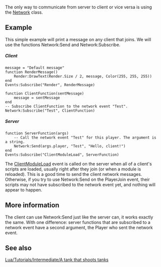 The only way to communicate from server to client or vice versa is using the [[Lua/Shared/Network|Network]] class.

==Example==

This simple example will print a message on any client that joins. We will use the functions Network:Send and Network:Subscribe.

=====Client=====

<syntaxhighlight>
message = "Default message"
function RenderMessage()
	Render:DrawText(Render.Size / 2, message, Color(255, 255, 255))
end
Events:Subscribe("Render", RenderMessage)

function ClientFunction(sentMessage)
	message = sentMessage
end
-- Subscribe ClientFunction to the network event "Test".
Network:Subscribe("Test", ClientFunction)
</syntaxhighlight>

=====Server=====

<syntaxhighlight>
function ServerFunction(args)
	-- Call the network event "Test" for this player. The argument is a string.
	Network:Send(args.player, "Test", "Hello, client!")
end
Events:Subscribe("ClientModuleLoad", ServerFunction)
</syntaxhighlight>

The [[Lua/Events/Server/ClientModuleLoad|ClientModuleLoad]] event is called on the server when all of a client's scripts are loaded, usually right after they join (or when a module is reloaded). This is a good time to send the client network messages. Otherwise, if you try to use Network:Send on the PlayerJoin event, their scripts may not have subscribed to the network event yet, and nothing will appear to happen.

==More information==

The client can use Network:Send just like the server can, it works exactly the same. With one difference: server functions that are subscribed to a network event have a second argument, the Player who sent the network event.

==See also==

[[Lua/Tutorials/Intermediate/A tank that shoots tanks]]